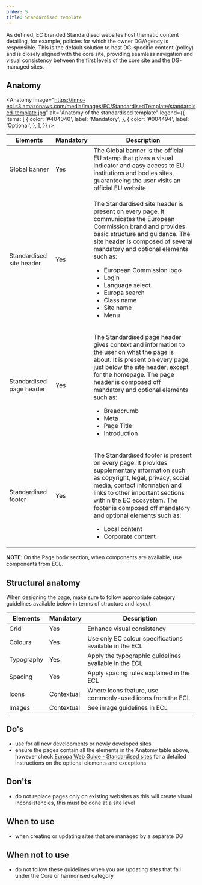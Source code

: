 ```yaml
---
order: 5
title: Standardised template
---
```



<Paragraph size="lead">
  As defined, EC branded Standardised websites host thematic content detailing,
  for example, policies for which the owner DG/Agency is responsible. This is
  the default solution to host DG-specific content (policy) and is closely
  aligned with the core site, providing seamless navigation and visual
  consistency between the first levels of the core site and the DG-managed
  sites.
</Paragraph>

## Anatomy

<Anatomy
  image="https://inno-ecl.s3.amazonaws.com/media/images/EC/StandardisedTemplate/standardised-template.jpg"
  alt="Anatomy of the standardised template"
  legend={{
    items: [
      {
        color: '#404040',
        label: 'Mandatory',
      },
      {
        color: '#004494',
        label: 'Optional',
      },
    ],
  }}
/>

| Elements                                                                                                           | Mandatory | Description                                                                                                                                                                                                                                                                                                                                                                                    |
| ------------------------------------------------------------------------------------------------------------------ | --------- | ---------------------------------------------------------------------------------------------------------------------------------------------------------------------------------------------------------------------------------------------------------------------------------------------------------------------------------------------------------------------------------------------- |
| <Link to="https://webgate.ec.europa.eu/fpfis/wikis/display/webtools/Global+banner" standalone>Global banner</Link> | Yes       | The Global banner is the official EU stamp that gives a visual indicator and easy access to EU institutions and bodies sites, guaranteeing the user visits an official EU website                                                                                                                                                                                                              |
| <Link to="/ec/standardised-template/site-header/" standalone>Standardised site header</Link>                       | Yes       | <p>The Standardised site header is present on every page. It communicates the European Commission brand and provides basic structure and guidance. The site header is composed of several mandatory and optional elements such as:</p><ul><li>European Commission logo</li><li>Login</li><li>Language select</li><li>Europa search</li><li>Class name</li><li>Site name</li><li>Menu</li></ul> |
| Standardised page header                                                                                           | Yes       | <p>The Standardised page header gives context and information to the user on what the page is about. It is present on every page, just below the site header, except for the homepage. The page header is composed off mandatory and optional elements such as:</p><ul><li>Breadcrumb</li><li>Meta</li><li>Page Title</li><li>Introduction</li></ul>                                           |
| <Link to="/ec/standardised-template/footer/" standalone>Standardised footer</Link>                                 | Yes       | <p>The Standardised footer is present on every page. It provides supplementary information such as copyright, legal, privacy, social media, contact information and links to other important sections within the EC ecosystem. The footer is composed off mandatory and optional elements such as:</p><ul><li>Local content</li><li>Corporate content</li></ul>                                |

**NOTE**: On the Page body section, when components are available, use components from ECL.

## Structural anatomy

When designing the page, make sure to follow appropriate category guidelines available below in terms of structure and layout

| Elements                                                           | Mandatory  | Description                                               |
| ------------------------------------------------------------------ | ---------- | --------------------------------------------------------- |
| <Link to="/ec/utilities/grid/" standalone>Grid</Link>              | Yes        | Enhance visual consistency                                |
| <Link to="/ec/guidelines/colours/" standalone>Colours</Link>       | Yes        | Use only EC colour specifications available in the ECL    |
| <Link to="/ec/guidelines/typography/" standalone>Typography</Link> | Yes        | Apply the typographic guidelines available in the ECL     |
| <Link to="/ec/guidelines/spacing/" standalone>Spacing</Link>       | Yes        | Apply spacing rules explained in the ECL                  |
| <Link to="/ec/guidelines/iconography/" standalone>Icons</Link>     | Contextual | Where icons feature, use commonly-used icons from the ECL |
| <Link to="/ec/guidelines/images/" standalone>Images</Link>         | Contextual | See image guidelines in ECL                               |

## Do's

- use for all new developments or newly developed sites
- ensure the pages contain all the elements in the Anatomy table above, however check [Europa Web Guide - Standardised sites](https://wikis.ec.europa.eu/display/WEBGUIDE/02.+EC+branded+standardised+websites+design) for a detailed instructions on the optional elements and exceptions

## Don'ts

- do not replace pages only on existing websites as this will create visual inconsistencies, this must be done at a site level

## When to use

- when creating or updating sites that are managed by a separate DG

## When not to use

- do not follow these guidelines when you are updating sites that fall under the <Link to="/ec/core-template/">Core</Link> or <Link to="/ec/harmonised-templates/group1/">harmonised</Link> category
